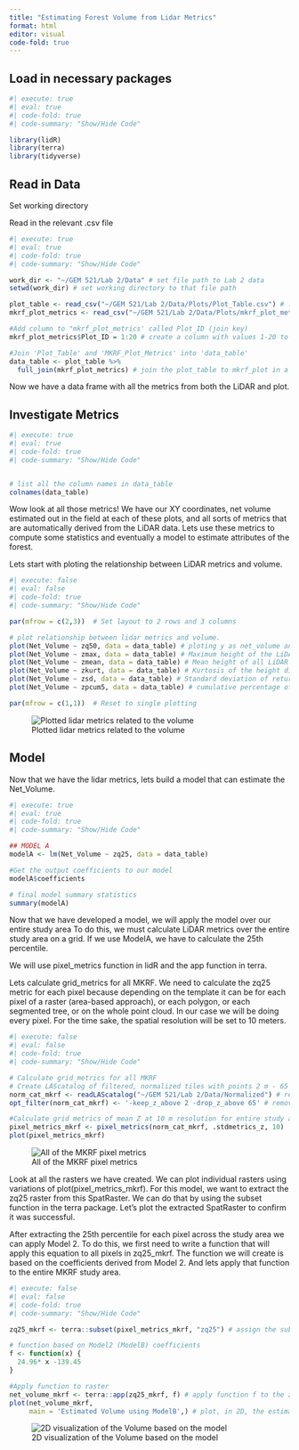 ```yaml
---
title: "Estimating Forest Volume from Lidar Metrics"
format: html
editor: visual
code-fold: true
---
```


## Load in necessary packages

```r
#| execute: true
#| eval: true
#| code-fold: true
#| code-summary: "Show/Hide Code"

library(lidR)
library(terra)
library(tidyverse)

```

## Read in Data

Set working directory

Read in the relevant .csv file

```r
#| execute: true
#| eval: true
#| code-fold: true
#| code-summary: "Show/Hide Code"

work_dir <- "~/GEM 521/Lab 2/Data" # set file path to Lab 2 data
setwd(work_dir) # set working directory to that file path

plot_table <- read_csv("~/GEM 521/Lab 2/Data/Plots/Plot_Table.csv") # .csv of the plot locations and 
mkrf_plot_metrics <- read_csv("~/GEM 521/Lab 2/Data/Plots/mkrf_plot_metrics.csv") # .csv metrics of the lidar point cloud

#Add column to "mkrf_plot_metrics' called Plot_ID (join key)
mkrf_plot_metrics$Plot_ID = 1:20 # create a column with values 1-20 to join the plot_table to based on the ID.

#Join 'Plot_Table' and 'MKRF_Plot_Metrics' into 'data_table'
data_table <- plot_table %>% 
  full_join(mkrf_plot_metrics) # join the plot_table to mkrf_plot in a seperate frame called data_table.
```

Now we have a data frame with all the metrics from both the LiDAR and plot.

## Investigate Metrics

```r
#| execute: true
#| eval: true
#| code-fold: true
#| code-summary: "Show/Hide Code"


# list all the column names in data_table
colnames(data_table)
```

Wow look at all those metrics! We have our XY coordinates, net volume estimated out in the field at each of these plots, and all sorts of metrics that are automatically derived from the LiDAR data. Lets use these metrics to compute some statistics and eventually a model to estimate attributes of the forest.

Lets start with ploting the relationship between LiDAR metrics and volume.

```r
#| execute: false
#| eval: false
#| code-fold: true
#| code-summary: "Show/Hide Code"

par(mfrow = c(2,3))  # Set layout to 2 rows and 3 columns

# plot relationship between lidar metrics and volume.
plot(Net_Volume ~ zq50, data = data_table) # ploting y as net_volume and x as zq50 (50th percentile height)
plot(Net_Volume ~ zmax, data = data_table) # Maximum height of the LiDAR returns, representing the tallest point in the dataset
plot(Net_Volume ~ zmean, data = data_table) # Mean height of all LiDAR returns, providing an average canopy or vegetation height.
plot(Net_Volume ~ zkurt, data = data_table) # Kurtosis of the height distribution, describing the sharpness or flatness of the distribution curve.
plot(Net_Volume ~ zsd, data = data_table) # Standard deviation of return heights, indicating variability in the canopy height structure.
plot(Net_Volume ~ zpcum5, data = data_table) # cumulative percentage of returns below the 50th percentile (median height).

par(mfrow = c(1,1))  # Reset to single plotting
```

![Plotted lidar metrics related to the volume](images/metric_relations.png)

## Model

Now that we have the lidar metrics, lets build a model that can estimate the Net_Volume.

```r
#| execute: true
#| eval: true
#| code-fold: true
#| code-summary: "Show/Hide Code"

## MODEL A
modelA <- lm(Net_Volume ~ zq25, data = data_table) 

#Get the output coefficients to our model
modelA$coefficients

# final model summary statistics
summary(modelA)

```

Now that we have developed a model, we will apply the model over our entire study area To do this, we must calculate LiDAR metrics over the entire study area on a grid. If we use ModelA, we have to calculate the 25th percentile.

We will use pixel_metrics function in lidR and the app function in terra.

Lets calculate grid_metrics for all MKRF. We need to calculate the zq25 metric for each pixel because depending on the template it can be for each pixel of a raster (area-based approach), or each polygon, or each segmented tree, or on the whole point cloud. In our case we will be doing every pixel. For the time sake, the spatial resolution will be set to 10 meters.

```r
#| execute: false
#| eval: false
#| code-fold: true
#| code-summary: "Show/Hide Code"

# Calculate grid_metrics for all MKRF 
# Create LAScatalog of filtered, normalized tiles with points 2 m - 65 m 
norm_cat_mkrf <- readLAScatalog("~/GEM 521/Lab 2/Data/Normalized") # read in Normalized LAS file from Lab2
opt_filter(norm_cat_mkrf) <- '-keep_z_above 2 -drop_z_above 65' # remove points above 65m and below 2 meters

#Calculate grid metrics of mean Z at 10 m resolution for entire study area
pixel_metrics_mkrf <- pixel_metrics(norm_cat_mkrf, .stdmetrics_z, 10) 
plot(pixel_metrics_mkrf)
```

![All of the MKRF pixel metrics](images/mkrf_pixel_metrics.png)

Look at all the rasters we have created. We can plot individual rasters using variations of plot(pixel_metrics_mkrf). For this model, we want to extract the zq25 raster from this SpatRaster. We can do that by using the subset function in the terra package. Let’s plot the extracted SpatRaster to confirm it was successful.

After extracting the 25th percentile for each pixel across the study area we can apply Model 2. To do this, we first need to write a function that will apply this equation to all pixels in zq25_mkrf. The function we will create is based on the coefficients derived from Model 2. And lets apply that function to the entire MKRF study area.

```r
#| execute: false
#| eval: false
#| code-fold: true
#| code-summary: "Show/Hide Code"

zq25_mkrf <- terra::subset(pixel_metrics_mkrf, "zq25") # assign the subset zq25 metric to a variable

# function based on Model2 (ModelB) coefficients
f <- function(x) {
  24.96* x -139.45
}

#Apply function to raster
net_volume_mkrf <- terra::app(zq25_mkrf, f) # apply function f to the zq25 metric across the entire area
plot(net_volume_mkrf,
     main = 'Estimated Volume using ModelB',) # plot, in 2D, the estimated volume based on our model

```

![2D visualization of the Volume based on the model](images/mkrf_plot_modelA_results.png)
